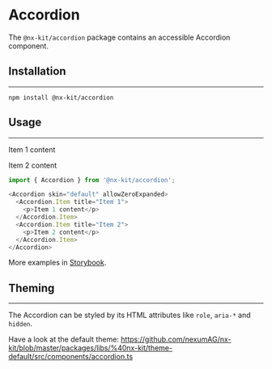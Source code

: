 
# Accordion

The `@nx-kit/accordion` package contains an accessible Accordion component.

## Installation
---

```text
npm install @nx-kit/accordion
```

## Usage
---

<Accordion skin="default" allowZeroExpanded>
  <Accordion.Item title="Item 1">
    <p>Item 1 content</p>
  </Accordion.Item>
  <Accordion.Item title="Item 2">
    <p>Item 2 content</p>
  </Accordion.Item>
</Accordion>

```javascript
import { Accordion } from '@nx-kit/accordion';

<Accordion skin="default" allowZeroExpanded>
  <Accordion.Item title="Item 1">
    <p>Item 1 content</p>
  </Accordion.Item>
  <Accordion.Item title="Item 2">
    <p>Item 2 content</p>
  </Accordion.Item>
</Accordion>
```

More examples in [Storybook](https://nexumag.github.io/nx-kit/?path=/story/nx-kit-accordion--default).

## Theming
---

The Accordion can be styled by its HTML attributes like `role`, `aria-*` and `hidden`.

Have a look at the default theme: https://github.com/nexumAG/nx-kit/blob/master/packages/libs/%40nx-kit/theme-default/src/components/accordion.ts
